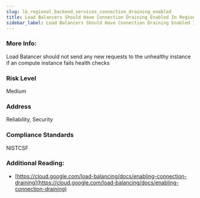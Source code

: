 ```yaml
---
slug: lb_regional_backend_services_connection_draining_enabled
title: Load Balancers Should Have Connection Draining Enabled In Regional Backend Services
sidebar_label: Load Balancers Should Have Connection Draining Enabled In Regional Backend Services
---
```


### More Info:

Load Balancer should not send any new requests to the unhealthy instance if an compute instance fails health checks

### Risk Level

Medium

### Address

Reliability, Security

### Compliance Standards

NISTCSF

### Additional Reading:

- [https://cloud.google.com/load-balancing/docs/enabling-connection-draining](https://cloud.google.com/load-balancing/docs/enabling-connection-draining) 

